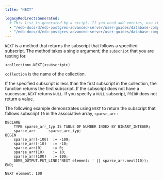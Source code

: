 ```yaml
---
title: "NEXT"

legacyRedirectsGenerated:
  # This list is generated by a script. If you need add entries, use the `legacyRedirects` key.
  - "/edb-docs/d/edb-postgres-advanced-server/user-guides/database-compatibility-stored-procedural-language-guide/13/next.html"
  - "/edb-docs/d/edb-postgres-advanced-server/user-guides/database-compatibility-stored-procedural-language-guide/latest/next.html"
---
```


<div id="next" class="registered_link"></div>

`NEXT` is a method that returns the subscript that follows a specified subscript. The method takes a single argument; the `subscript` that you are testing for.

```text
<collection>.NEXT(<subscript>)
```

`collection` is the name of the collection.

If the specified subscript is less than the first subscript in the collection, the function returns the first subscript. If the subscript does not have a successor, `NEXT` returns `NULL`. If you specify a `NULL` subscript, `PRIOR` does not return a value.

The following example demonstrates using `NEXT` to return the subscript that follows subscript `10` in the associative array, `sparse_arr:`

```text
DECLARE
    TYPE sparse_arr_typ IS TABLE OF NUMBER INDEX BY BINARY_INTEGER;
    sparse_arr      sparse_arr_typ;
BEGIN
    sparse_arr(-100)  := -100;
    sparse_arr(-10)   := -10;
    sparse_arr(0)     := 0;
    sparse_arr(10)    := 10;
    sparse_arr(100)   := 100;
    DBMS_OUTPUT.PUT_LINE('NEXT element: ' || sparse_arr.next(10));
END;

NEXT element: 100
```
